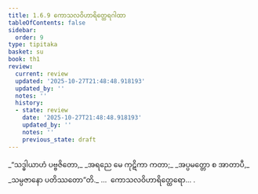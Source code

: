 ```yaml
---
title: 1.6.9 ကောသလဝိဟာရိတ္ထေရဂါထာ
tableOfContents: false
sidebar:
  order: 9
type: tipitaka
basket: su
book: th1
review:
  current: review
  updated: '2025-10-27T21:48:48.918193'
  updated_by: ''
  notes: ''
  history:
  - state: review
    date: '2025-10-27T21:48:48.918193'
    updated_by: ''
    notes: ''
    previous_state: draft
---
```



<ReviewStatus review={frontmatter.review} showDetails={true} />

<HypothesisAnnotation frontmatter={frontmatter} />

<DynamicBreadcrumb />

<Division number="59" book="th1" e="ch" v="19" p="233">

<Paragraph number="133" type="verses" book="th1">
_“သဒ္ဓါယာဟံ ပဗ္ဗဇိတော,_  
_အရညေ မေ ကုဋိကာ ကတာ;_  
_အပ္ပမတ္တော စ အာတာပီ,_  
_သမ္ပဇာနော ပတိဿတော”တိ._  


</Paragraph>
</Division>

<Paragraph number="134" type="center" book="th1">
…  ကောသလဝိဟာရိတ္ထေရော… .
</Paragraph>